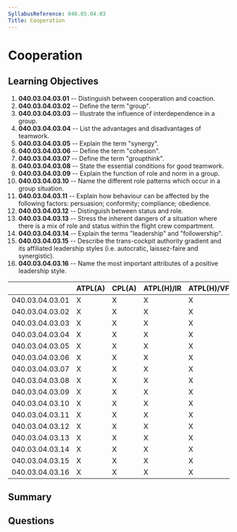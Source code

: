 ```yaml
---
SyllabusReference: 040.03.04.03
Title: Cooperation
---
```


# Cooperation

## Learning Objectives

1. **040.03.04.03.01** -- Distinguish between cooperation and coaction.
2. **040.03.04.03.02** -- Define the term "group".
3. **040.03.04.03.03** -- Illustrate the influence of interdependence in a group.
4. **040.03.04.03.04** -- List the advantages and disadvantages of teamwork.
5. **040.03.04.03.05** -- Explain the term "synergy".
6. **040.03.04.03.06** -- Define the term "cohesion".
7. **040.03.04.03.07** -- Define the term "groupthink".
8. **040.03.04.03.08** -- State the essential conditions for good teamwork.
9. **040.03.04.03.09** -- Explain the function of role and norm in a group.
10. **040.03.04.03.10** -- Name the different role patterns which occur in a group
    situation.
11. **040.03.04.03.11** -- Explain how behaviour can be affected by the following
    factors: persuasion; conformity; compliance; obedience.
12. **040.03.04.03.12** -- Distinguish between status and role.
13. **040.03.04.03.13** -- Stress the inherent dangers of a situation where there
    is a mix of role and status within the flight crew compartment.
14. **040.03.04.03.14** -- Explain the terms "leadership" and "followership".
15. **040.03.04.03.15** -- Describe the trans-cockpit authority gradient and its
    affiliated leadership styles (i.e. autocratic, laissez-faire and
    synergistic).
16. **040.03.04.03.16** -- Name the most important attributes of a positive
    leadership style.

|                 | ATPL(A) | CPL(A) | ATPL(H)/IR | ATPL(H)/VFR | CPL(H) | IR  | CBIR(A) |
| --------------- | ------- | ------ | ---------- | ----------- | ------ | --- | ------- |
| 040.03.04.03.01 | X       | X      | X          | X           | X      |     |         |
| 040.03.04.03.02 | X       | X      | X          | X           | X      |     |         |
| 040.03.04.03.03 | X       | X      | X          | X           | X      |     |         |
| 040.03.04.03.04 | X       | X      | X          | X           | X      |     |         |
| 040.03.04.03.05 | X       | X      | X          | X           | X      |     |         |
| 040.03.04.03.06 | X       | X      | X          | X           | X      |     |         |
| 040.03.04.03.07 | X       | X      | X          | X           | X      |     |         |
| 040.03.04.03.08 | X       | X      | X          | X           | X      |     |         |
| 040.03.04.03.09 | X       | X      | X          | X           | X      |     |         |
| 040.03.04.03.10 | X       | X      | X          | X           | X      |     |         |
| 040.03.04.03.11 | X       | X      | X          | X           | X      |     |         |
| 040.03.04.03.12 | X       | X      | X          | X           | X      |     |         |
| 040.03.04.03.13 | X       | X      | X          | X           | X      |     |         |
| 040.03.04.03.14 | X       | X      | X          | X           | X      |     |         |
| 040.03.04.03.15 | X       | X      | X          | X           | X      |     |         |
| 040.03.04.03.16 | X       | X      | X          | X           | X      |     |         |

## Summary

## Questions
